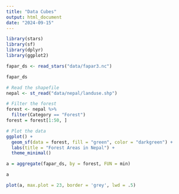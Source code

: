 ```yaml
---
title: "Data Cubes"
output: html_document
date: "2024-09-15"
---
```



```r
library(stars)
library(sf)
library(dplyr)
library(ggplot2)
```



```r
fapar_ds <- read_stars("data/fapar3.nc")

fapar_ds
```

```r
# Read the shapefile
nepal <- st_read("data/nepal/landuse.shp")

# Filter the forest
forest <- nepal %>%
  filter(Category == "Forest")
forest = forest[1:50, ]
```
```r
# Plot the data
ggplot() +
  geom_sf(data = forest, fill = "green", color = "darkgreen") +
  labs(title = "Forest Areas in Nepal") +
  theme_minimal()
```

```r
a = aggregate(fapar_ds, by = forest, FUN = min)
```


```r
a
```
```r
plot(a, max.plot = 23, border = 'grey', lwd = .5)
```



